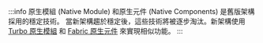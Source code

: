 :::info
原生模組 (Native Module) 和原生元件 (Native Components) 是舊版架構採用的穩定技術。
當新架構趨於穩定後，這些技術將被逐步淘汰。新架構使用 [Turbo 原生模組](https://github.com/reactwg/react-native-new-architecture/blob/main/docs/turbo-modules.md) 和 [Fabric 原生元件](https://github.com/reactwg/react-native-new-architecture/blob/main/docs/fabric-native-components.md) 來實現相似功能。
:::